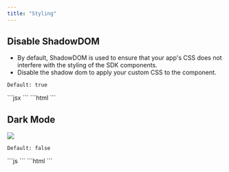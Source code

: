 ```yaml
---
title: "Styling"
---
```


## Disable ShadowDOM
- By default, ShadowDOM is used to ensure that your app's CSS does not interfere with the styling of the SDK components.
- Disable the shadow dom to apply your custom CSS to the component.

`Default: true`

<Tabs>

<Tab title="React / Next.js">
```jsx
<VeltCommentThread shadowDom={false} />
```
</Tab>

<Tab title="Other Frameworks"> 
```html
<velt-comment-thread shadow-dom="false"></velt-comment-thread>
```
</Tab>

</Tabs>


## Dark Mode
![](/images/dark-light-mode.png)

`Default: false`

<Tabs>

<Tab title="React / Next.js">
```js
<VeltCommentThread darkMode={true} />
```

</Tab>

<Tab title="Other Frameworks">
```html
<velt-comment-thread dark-mode="true"></velt-comment-thread>
```

</Tab>
</Tabs>
